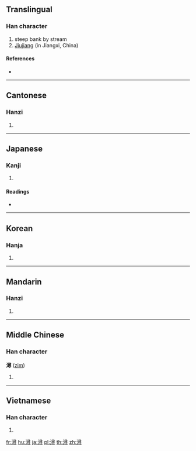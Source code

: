 {{also|浔}}
==Translingual==

===Han character===
{{Han char|rn=85|rad=水|as=12|sn=15|four=37146|canj=ESMI}}

# steep bank by stream
# [[Jiujiang]] (in Jiangxi, China)<!--needs to be verified-->

====References====
* {{Han ref|kx=0650.220|dkj=18280|dj=1061.030|hdz=31748.010|uh=6F6F|ud=28527|bh=BCF1|bd=48369}}

----

==Cantonese==

===Hanzi===
{{yue-hanzi|jyut=|y=cham4|sim=浔}}

# {{defn|lang=yue|sort=水12}}

----

==Japanese==

===Kanji===
{{ja-kanji|grade=|rs=水12}}

# {{defn|lang=ja|sort=水12}}

====Readings====
* {{ja-readings|on=[[じん]] (jin)|kun=[[ふち]] (fuchi)}}

----

==Korean==

===Hanja===
{{ko-hanja|hangeul=심|eumhun=|rv=sim|mr=sim|y=sim}}

# {{defn|lang=ko|sort=水12}}

----

==Mandarin==

===Hanzi===
{{cmn-hanzi|sim=浔|pin=[[xún]] ([[xun2]])|wg=hsün<sup>2</sup>}}

# {{defn|lang=cmn|sort=水12}}

----

==Middle Chinese==

===Han character===
'''潯''' ([[zim]])

# {{defn|lang=ltc|sort=水12}}

----

==Vietnamese==

===Han character===
{{vi-hantu|[[tầm]]|rs=水12}}

# {{defn|lang=vi|sort=水12}}

[[fr:潯]]
[[hu:潯]]
[[ja:潯]]
[[pl:潯]]
[[th:潯]]
[[zh:潯]]